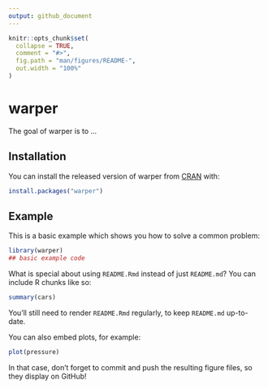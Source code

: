 ```yaml
---
output: github_document
---
```


<!-- README.md is generated from README.Rmd. Please edit that file -->

```r
knitr::opts_chunk$set(
  collapse = TRUE,
  comment = "#>",
  fig.path = "man/figures/README-",
  out.width = "100%"
)
```
# warper

<!-- badges: start -->
<!-- badges: end -->

The goal of warper is to ...

## Installation

You can install the released version of warper from [CRAN](https://CRAN.R-project.org) with:

``` r
install.packages("warper")
```

## Example

This is a basic example which shows you how to solve a common problem:

```r
library(warper)
## basic example code
```

What is special about using `README.Rmd` instead of just `README.md`? You can include R chunks like so:

```r
summary(cars)
```

You'll still need to render `README.Rmd` regularly, to keep `README.md` up-to-date.

You can also embed plots, for example:

```r
plot(pressure)
```

In that case, don't forget to commit and push the resulting figure files, so they display on GitHub!
